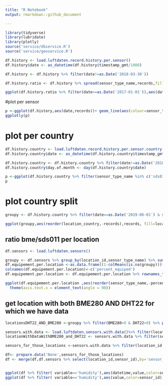 ```yaml
---
title: "R Notebook"
output: rmarkdown::github_document

---
```



```r
library(tidyverse)
library(lubridate)
library(plotly)
source('service/dbservice.R')
source('service/geoservice.R')
```
```r
df.history <- load.luftdaten.record.history.per.sensor()
df.history$date <- as_datetime(df.history$timestamp_gmt/1000)

df.history <- df.history %>% filter(date!=as.Date('2018-03-30'))

df.history.ratio <- df.history %>% spread(sensor_type_name,records,fill = 0) %>% mutate(ratio_bme280 = bme280/sds011*100, ratio_dht22 = dht22/sds011*100) %>%select(date,ratio_bme280,ratio_dht22) %>% gather(key,value,-date)

ggplot(df.history.ratio %>% filter(date>=as.Date('2017-01-01')),aes(date,value,fill=key))+ geom_line()

```

#plot per sensor

```r

p <-ggplot(df.history,aes(date,records))+ geom_line(aes(colour=sensor_type_name))
ggplotly(p)
```
# plot per country
```r
df.history.country <- load.luftdaten.record.history.per.sensor.country()
df.history.country$date <- as_datetime(df.history.country$timestamp_gmt/1000)

df.history.country <- df.history.country %>% filter(date!=as.Date('2018-03-30')) %>% filter(!is.na(location_country))
df.history.country$day.of.month <- day(df.history.country$date)

p <-ggplot(df.history.country %>% filter(sensor_type_name %in% c('sds011') & day.of.month==1 & location_country %in% c('DE','BG','FR')),aes(date,records,fill=location_country))+ geom_bar(stat="identity",position = 'dodge')
p
```
# plot country split
```r
groupy <- df.history.country %>% filter(date==as.Date('2019-06-01') & sensor_type_name=='bme280') %>% top_n(10,records)

ggplot(groupy,aes(reorder(location_country,-records),records, fill=location_country))+geom_bar(stat="identity")
```
## ratio bme/sds011 per location
```r
df.sensors <- load.luftdaten.sensors()

groupy <- df.sensors %>% group_by(location_id,sensor_type_name) %>% summarise(total = n()) %>% spread(sensor_type_name,total)
df.equipement.per.location <-as.data.frame((1-colMeans(is.na(groupy)))*100)
colnames(df.equipement.per.location)<-c('percent_equiped')
df.equipement.per.location <- df.equipement.per.location %>% rownames_to_column('sensor_type_name')

ggplot(df.equipement.per.location ,aes(reorder(sensor_type_name,-percent_equiped),percent_equiped))+geom_bar(stat="identity")+
  theme(axis.text.x = element_text(angle = 90))


```

## get location with both BME280 AND DHT22 for which we have data
```r
locationsDHT22_AND_BME280 <-groupy %>% filter(BME280>0 & DHT22>0) %>% pull(location_id)

sensors.with.data <- load.luftdaten.sensors.with.data()%>% filter(location_id %in% locationsDHT22_AND_BME280)
locationWithDataWithBME280_and_DHT22 <- sensors.with.data %>% filter(sensor_type_id==9) %>% pull(location_id)

sensors_for_those_locations <-sensors.with.data %>% filter(location_id %in% locationWithDataWithBME280_and_DHT22) %>% pull(sensor_id)

df<- prepare.data('None',sensors_for_those_locations)
df <- merge(df,df.sensors %>% select(location_id,sensor_id),by='sensor_id')


ggplot(df %>% filter( variable=='humidity'),aes(datetime,value,color=sensor_id))+ geom_line()+facet_wrap(.~location_id,nrow = 3)
ggplot(df %>% filter( variable=='humidity'),aes(value,color=sensor_id))+ geom_histogram()+facet_wrap(.~sensor_id,nrow = 3)
```
```r

```

